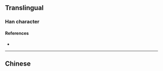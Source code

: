 {{character info/new}}
{{also|澠}}
==Translingual==

===Han character===
{{Han char|rn=85|rad=水|as=08|sn=11|four=|canj=ERLU|ids=⿰氵黾}}

====References====
* {{Han ref|kx=0633.371|hdz=31650.040|uh=6E11|ud=28177}}

----

==Chinese==
{{zh-see|澠}}